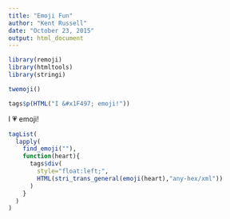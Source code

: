 ```yaml
---
title: "Emoji Fun"
author: "Kent Russell"
date: "October 23, 2015"
output: html_document
---
```


```r
library(remoji)
library(htmltools)
library(stringi)

twemoji()
```

```r
tags$p(HTML("I &#x1F497; emoji!"))
```

<p>I &#x1F497; emoji!</p>


```r
tagList(
  lapply(
    find_emoji(""),
    function(heart){
      tags$div(
        style="float:left;",
        HTML(stri_trans_general(emoji(heart),"any-hex/xml"))
      )
    }
  )
)
```
